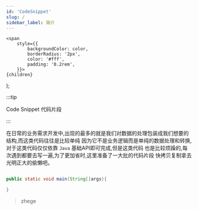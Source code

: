 ```yaml
---
id: 'CodeSnippet'
slug: /
sidebar_label: 简介
---
```

    <span
        style={{
            backgroundColor: color,
            borderRadius: '2px',
            color: '#fff',
            padding: '0.2rem',
        }}>
    {children}
  </span>
);

:::tip

Code Snippet 代码片段

:::

在日常的业务需求开发中,出现的最多的就是我们对数据的处理包装成我们想要的结构,而这类代码往往是比较单纯
因为它不是业务逻辑而是单纯的数据处理和转换,对于这类代码仅仅依靠 `Java` 基础API即可完成,但是这类代码
也是比较烦躁的,每次遇到都要去写一遍,为了更加省时,这里准备了一大批的<Highlight color="#25c2a0">代码片段</Highlight>
快拷贝复制拿去光明正大的偷懒吧。


```java title="main函数"

public static void main(String[]args){

}

```

> zhege
